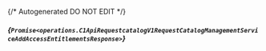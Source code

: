 {/* Autogenerated DO NOT EDIT  */}

##### *{`Promise<operations.C1ApiRequestcatalogV1RequestCatalogManagementServiceAddAccessEntitlementsResponse>`}*
<Collapsible defaultOpen>
    <C1ApiRequestcatalogV1RequestCatalogManagementServiceAddAccessEntitlementsResponse/>
</Collapsible>


